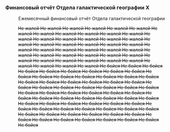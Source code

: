 ===Финансовый отчёт Отдела галактической географии X===
:<div align="center">Ежемесячный финансовый отчёт Отдела галактической географии</div>
:<s>Не жалей Не жалей Не жалей Не жалей Не жалей Не жалей Не жалей Не жалей Не жалей Не жалей Не жалей Не жалей Не жалей Не жалей Не жалей Не жалей Не жалей Не жалей Не жалей Не жалей Не жалей Не жалей Не жалей Не жалей Не жалей Не жалей Не жалей Не жалей Не жалей Не жалей Не жалей Не жалей Не жалей Не жалей Не жалей Не жалей Не жалей Не жалей Не жалей Не жалей Не жалей Не жалей Не жалей Не жалей Не жалей Не жалей Не бойся Не бойся Не бойся Не бойся Не бойся Не бойся Не бойся Не бойся Не бойся Не бойся Не бойся Не бойся Не бойся Не бойся Не бойся Не бойся Не бойся Не бойся Не бойся Не бойся Не бойся Не бойся Не бойся Не бойся Не бойся Не бойся Не бойся Не бойся Не бойся Не бойся Не бойся Не бойся Не бойся Не бойся Не бойся Не бойся Не бойся Не бойся Не бойся Не бойся Не бойся Не бойся Не бойся Не бойся Не бойся Не бойся Не бойся Не бойся Не бойся Не бойся Не бойся Не бойся Не бойся Не бойся Не бойся Не бойся Не бойся Не бойся Не бойся Не бойся Не бойся Не бойся Не бойся Не бойся Не бойся Не бойся Не бойся Не бойся Не бойся</s>
